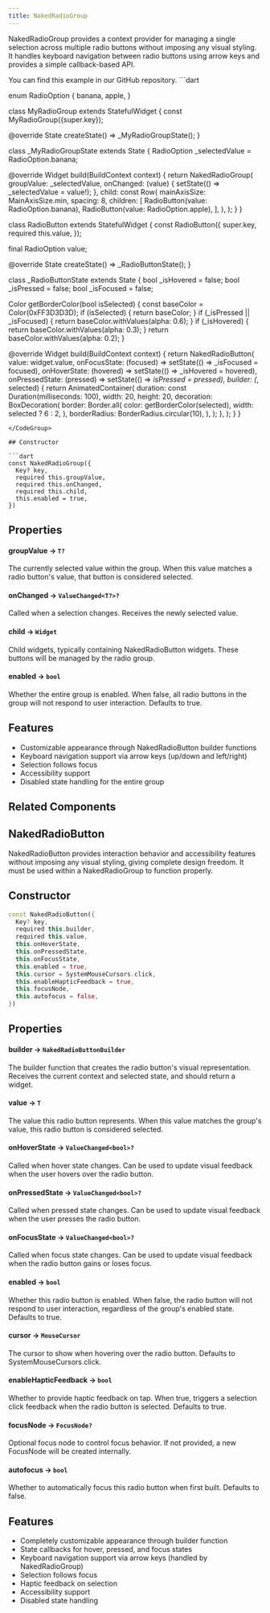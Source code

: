 ```yaml
---
title: NakedRadioGroup
---
```


NakedRadioGroup provides a context provider for managing a single selection across multiple radio buttons without imposing any visual styling. It handles keyboard navigation between radio buttons using arrow keys and provides a simple callback-based API.

<Info>
  You can find this example in our GitHub repository.
</Info>
<CodeGroup title="Usage Example" defaultLanguage="dart">
```dart

enum RadioOption {
  banana,
  apple,
}

class MyRadioGroup extends StatefulWidget {
  const MyRadioGroup({super.key});

  @override
  State<MyRadioGroup> createState() => _MyRadioGroupState();
}

class _MyRadioGroupState extends State<MyRadioGroup> {
  RadioOption _selectedValue = RadioOption.banana;

  @override
  Widget build(BuildContext context) {
    return NakedRadioGroup<RadioOption>(
      groupValue: _selectedValue,
      onChanged: (value) {
        setState(() => _selectedValue = value!);
      },
      child: const Row(
        mainAxisSize: MainAxisSize.min,
        spacing: 8,
        children: [
          RadioButton(value: RadioOption.banana),
          RadioButton(value: RadioOption.apple),
        ],
      ),
    );
  }
}

class RadioButton extends StatefulWidget {
  const RadioButton({
    super.key,
    required this.value,
  });

  final RadioOption value;

  @override
  State<RadioButton> createState() => _RadioButtonState();
}

class _RadioButtonState extends State<RadioButton> {
  bool _isHovered = false;
  bool _isPressed = false;
  bool _isFocused = false;

  Color getBorderColor(bool isSelected) {
    const baseColor = Color(0xFF3D3D3D);
    if (isSelected) {
      return baseColor;
    }
    if (_isPressed || _isFocused) {
      return baseColor.withValues(alpha: 0.6);
    }
    if (_isHovered) {
      return baseColor.withValues(alpha: 0.3);
    }
    return baseColor.withValues(alpha: 0.2);
  }

  @override
  Widget build(BuildContext context) {
    return NakedRadioButton<RadioOption>(
      value: widget.value,
      onFocusState: (focused) => setState(() => _isFocused = focused),
      onHoverState: (hovered) => setState(() => _isHovered = hovered),
      onPressedState: (pressed) => setState(() => _isPressed = pressed),
      builder: (_, selected) {
        return AnimatedContainer(
          duration: const Duration(milliseconds: 100),
          width: 20,
          height: 20,
          decoration: BoxDecoration(
            border: Border.all(
              color: getBorderColor(selected),
              width: selected ? 6 : 2,
            ),
            borderRadius: BorderRadius.circular(10),
          ),
        );
      },
    );
  }
}
```
</CodeGroup>

## Constructor

```dart
const NakedRadioGroup({
  Key? key,
  required this.groupValue,
  required this.onChanged,
  required this.child,
  this.enabled = true,
})
```

## Properties

#### groupValue → `T?`
The currently selected value within the group. When this value matches a radio button's value, that button is considered selected.

#### onChanged → `ValueChanged<T?>?`
Called when a selection changes. Receives the newly selected value.

#### child → `Widget`
Child widgets, typically containing NakedRadioButton widgets. These buttons will be managed by the radio group.

#### enabled → `bool`
Whether the entire group is enabled. When false, all radio buttons in the group will not respond to user interaction. Defaults to true.

## Features

- Customizable appearance through NakedRadioButton builder functions
- Keyboard navigation support via arrow keys (up/down and left/right)
- Selection follows focus
- Accessibility support
- Disabled state handling for the entire group

## Related Components


## NakedRadioButton

NakedRadioButton provides interaction behavior and accessibility features without imposing any visual styling, giving complete design freedom. It must be used within a NakedRadioGroup to function properly.

## Constructor

```dart
const NakedRadioButton({
  Key? key,
  required this.builder,
  required this.value,
  this.onHoverState,
  this.onPressedState,
  this.onFocusState,
  this.enabled = true,
  this.cursor = SystemMouseCursors.click,
  this.enableHapticFeedback = true,
  this.focusNode,
  this.autofocus = false,
})
```

## Properties

#### builder → `NakedRadioButtonBuilder`
The builder function that creates the radio button's visual representation. Receives the current context and selected state, and should return a widget.

#### value → `T`
The value this radio button represents. When this value matches the group's value, this radio button is considered selected.

#### onHoverState → `ValueChanged<bool>?`
Called when hover state changes. Can be used to update visual feedback when the user hovers over the radio button.

#### onPressedState → `ValueChanged<bool>?`
Called when pressed state changes. Can be used to update visual feedback when the user presses the radio button.

#### onFocusState → `ValueChanged<bool>?`
Called when focus state changes. Can be used to update visual feedback when the radio button gains or loses focus.

#### enabled → `bool`
Whether this radio button is enabled. When false, the radio button will not respond to user interaction, regardless of the group's enabled state. Defaults to true.

#### cursor → `MouseCursor`
The cursor to show when hovering over the radio button. Defaults to SystemMouseCursors.click.

#### enableHapticFeedback → `bool`
Whether to provide haptic feedback on tap. When true, triggers a selection click feedback when the radio button is selected. Defaults to true.

#### focusNode → `FocusNode?`
Optional focus node to control focus behavior. If not provided, a new FocusNode will be created internally.

#### autofocus → `bool`
Whether to automatically focus this radio button when first built. Defaults to false.

## Features

- Completely customizable appearance through builder function
- State callbacks for hover, pressed, and focus states
- Keyboard navigation support via arrow keys (handled by NakedRadioGroup)
- Selection follows focus
- Haptic feedback on selection
- Accessibility support
- Disabled state handling

